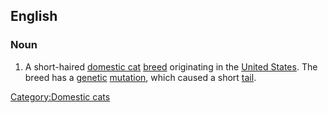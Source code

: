==English==
{{wikipedia|American Bobtail}}
{{commonscat|American Bobtail}}

===Noun===
{{en-noun|sg=[[American]] [[bobtail|Bobtail]] [[cat]]}}

# A short-haired [[domestic cat]] [[breed]] originating in the [[United States]].  The breed has a [[genetic]] [[mutation]], which caused a short [[tail]].

[[Category:Domestic cats]]